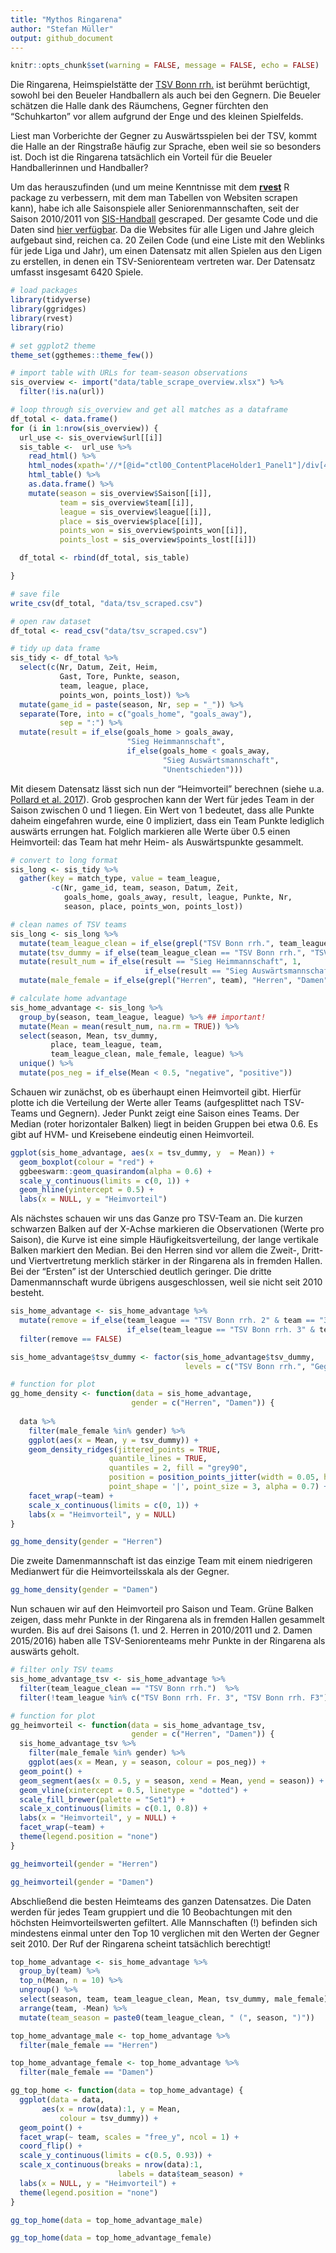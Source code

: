 ```yaml
---
title: "Mythos Ringarena"
author: "Stefan Müller"
output: github_document
---
```


```r
knitr::opts_chunk$set(warning = FALSE, message = FALSE, echo = FALSE)
```

Die Ringarena, Heimspielstätte der [TSV Bonn rrh.](http://tsv-bonn.de) ist berühmt berüchtigt, sowohl bei den Beueler Handballern als auch bei den Gegnern. Die Beueler schätzen die Halle dank des Räumchens, Gegner fürchten den "Schuhkarton" vor allem aufgrund der Enge und des kleinen Spielfelds.

Liest man Vorberichte der Gegner zu Auswärtsspielen bei der TSV, kommt die Halle an der Ringstraße häufig zur Sprache, eben weil sie so besonders ist. Doch ist die Ringarena tatsächlich ein Vorteil für die Beueler Handballerinnen und Handballer?

Um das herauszufinden (und um meine Kenntnisse mit dem [**rvest**](https://github.com/hadley/rvest) R package zu verbessern, mit dem man Tabellen von Websiten scrapen kann), habe ich alle Saisonspiele aller Seniorenmannschaften, seit der Saison 2010/2011 von [SIS-Handball](http://sis-handball.de) gescraped. Der gesamte Code und die Daten sind [hier verfügbar](https://github.com/stefan-mueller/ringarena). Da die Websites für alle Ligen und Jahre gleich aufgebaut sind, reichen ca. 20 Zeilen Code (und eine Liste mit den Weblinks für jede Liga und Jahr), um einen Datensatz mit allen Spielen aus den Ligen zu erstellen, in denen ein TSV-Seniorenteam vertreten war. Der Datensatz umfasst insgesamt 6420 Spiele. 

```r
# load packages
library(tidyverse)
library(ggridges)
library(rvest)
library(rio)

# set ggplot2 theme
theme_set(ggthemes::theme_few())
```

```r
# import table with URLs for team-season observations
sis_overview <- import("data/table_scrape_overview.xlsx") %>%
  filter(!is.na(url))

# loop through sis_overview and get all matches as a dataframe
df_total <- data.frame()
for (i in 1:nrow(sis_overview)) {
  url_use <- sis_overview$url[[i]]
  sis_table <-  url_use %>%
    read_html() %>%
    html_nodes(xpath='//*[@id="ctl00_ContentPlaceHolder1_Panel1"]/div[4]/table') %>%
    html_table() %>%
    as.data.frame() %>%
    mutate(season = sis_overview$Saison[[i]],
           team = sis_overview$team[[i]],
           league = sis_overview$league[[i]],
           place = sis_overview$place[[i]],
           points_won = sis_overview$points_won[[i]],
           points_lost = sis_overview$points_lost[[i]])

  df_total <- rbind(df_total, sis_table)

}

# save file
write_csv(df_total, "data/tsv_scraped.csv")
```


```r
# open raw dataset
df_total <- read_csv("data/tsv_scraped.csv")

# tidy up data frame
sis_tidy <- df_total %>% 
  select(c(Nr, Datum, Zeit, Heim, 
           Gast, Tore, Punkte, season, 
           team, league, place, 
           points_won, points_lost)) %>% 
  mutate(game_id = paste(season, Nr, sep = "_")) %>% 
  separate(Tore, into = c("goals_home", "goals_away"), 
           sep = ":") %>% 
  mutate(result = if_else(goals_home > goals_away, 
                          "Sieg Heimmannschaft",
                          if_else(goals_home < goals_away, 
                                  "Sieg Auswärtsmannschaft",
                                  "Unentschieden")))
```

Mit diesem Datensatz lässt sich nun der "Heimvorteil" berechnen (siehe u.a. [Pollard et al. 2017](https://www.tandfonline.com/doi/abs/10.1080/24748668.2017.1372164)). Grob gesprochen kann der Wert für jedes Team in der Saison zwischen 0 und 1 liegen. Ein Wert von 1 bedeutet, dass alle Punkte daheim eingefahren wurde, eine 0 impliziert, dass ein Team Punkte lediglich auswärts errungen hat. Folglich markieren alle Werte über 0.5 einen Heimvorteil: das Team hat mehr Heim- als Auswärtspunkte gesammelt. 

```r
# convert to long format        
sis_long <- sis_tidy %>% 
  gather(key = match_type, value = team_league, 
         -c(Nr, game_id, team, season, Datum, Zeit, 
            goals_home, goals_away, result, league, Punkte, Nr,
            season, place, points_won, points_lost)) 

# clean names of TSV teams
sis_long <- sis_long %>% 
  mutate(team_league_clean = if_else(grepl("TSV Bonn rrh.", team_league), "TSV Bonn rrh.", team_league)) %>% 
  mutate(tsv_dummy = if_else(team_league_clean == "TSV Bonn rrh.", "TSV Bonn rrh.", "Gegner")) %>% 
  mutate(result_num = if_else(result == "Sieg Heimmannschaft", 1, 
                              if_else(result == "Sieg Auswärtsmannschaft", 0, 0.5))) %>% 
  mutate(male_female = if_else(grepl("Herren", team), "Herren", "Damen"))

# calculate home advantage
sis_home_advantage <- sis_long %>% 
  group_by(season, team_league, league) %>% ## important!
  mutate(Mean = mean(result_num, na.rm = TRUE)) %>% 
  select(season, Mean, tsv_dummy, 
         place, team_league, team, 
         team_league_clean, male_female, league) %>% 
  unique() %>% 
  mutate(pos_neg = if_else(Mean < 0.5, "negative", "positive"))
```

Schauen wir zunächst, ob es überhaupt einen Heimvorteil gibt. Hierfür plotte ich die Verteilung der Werte aller Teams (aufgesplittet nach TSV-Teams und Gegnern). Jeder Punkt zeigt eine Saison eines Teams. Der Median (roter horizontaler Balken) liegt in beiden Gruppen bei etwa 0.6. Es gibt auf HVM- und Kreisebene eindeutig einen Heimvorteil. 

```r
ggplot(sis_home_advantage, aes(x = tsv_dummy, y  = Mean)) +
  geom_boxplot(colour = "red") +
  ggbeeswarm::geom_quasirandom(alpha = 0.6) +
  scale_y_continuous(limits = c(0, 1)) + 
  geom_hline(yintercept = 0.5) +
  labs(x = NULL, y = "Heimvorteil")
```

Als nächstes schauen wir uns das Ganze pro TSV-Team an. Die kurzen schwarzen Balken auf der X-Achse markieren die Observationen (Werte pro Saison), die Kurve ist eine simple Häufigkeitsverteilung, der lange vertikale Balken markiert den Median. Bei den Herren sind vor allem die Zweit-, Dritt- und Viertvertretung merklich stärker in der Ringarena als in fremden Hallen. Bei der "Ersten" ist der Unterschied deutlich geringer. Die dritte Damenmannschaft wurde übrigens ausgeschlossen, weil sie nicht seit 2010 besteht.

```r
sis_home_advantage <- sis_home_advantage %>% 
  mutate(remove = if_else(team_league == "TSV Bonn rrh. 2" & team == "3. Herren", TRUE,
                          if_else(team_league == "TSV Bonn rrh. 3" & team == "2. Herren", TRUE, FALSE))) %>% 
  filter(remove == FALSE)

sis_home_advantage$tsv_dummy <- factor(sis_home_advantage$tsv_dummy,
                                       levels = c("TSV Bonn rrh.", "Gegner"))
```

```r
# function for plot
gg_home_density <- function(data = sis_home_advantage, 
                           gender = c("Herren", "Damen")) {
  
  data %>% 
    filter(male_female %in% gender) %>% 
    ggplot(aes(x = Mean, y = tsv_dummy)) +
    geom_density_ridges(jittered_points = TRUE,
                      quantile_lines = TRUE, 
                      quantiles = 2, fill = "grey90",
                      position = position_points_jitter(width = 0.05, height = 0),
                      point_shape = '|', point_size = 3, alpha = 0.7) +
    facet_wrap(~team) +
    scale_x_continuous(limits = c(0, 1)) +
    labs(x = "Heimvorteil", y = NULL)
}
```

```r
gg_home_density(gender = "Herren")
```

Die zweite Damenmannschaft ist das einzige Team mit einem niedrigeren Medianwert für die Heimvorteilsskala als der Gegner.

```r
gg_home_density(gender = "Damen")
```

Nun schauen wir auf den Heimvorteil pro Saison und Team. Grüne Balken zeigen, dass mehr Punkte in der Ringarena als in fremden Hallen gesammelt wurden. Bis auf drei Saisons (1. und 2. Herren in 2010/2011 und 2. Damen 2015/2016) haben alle TSV-Seniorenteams mehr Punkte in der Ringarena als auswärts geholt. 

```r
# filter only TSV teams
sis_home_advantage_tsv <- sis_home_advantage %>%
  filter(team_league_clean == "TSV Bonn rrh.")  %>% 
  filter(!team_league %in% c("TSV Bonn rrh. Fr. 3", "TSV Bonn rrh. F3"))

# function for plot
gg_heimvorteil <- function(data = sis_home_advantage_tsv, 
                           gender = c("Herren", "Damen")) {
  sis_home_advantage_tsv %>% 
    filter(male_female %in% gender) %>% 
    ggplot(aes(x = Mean, y = season, colour = pos_neg)) +
  geom_point() +
  geom_segment(aes(x = 0.5, y = season, xend = Mean, yend = season)) +
  geom_vline(xintercept = 0.5, linetype = "dotted") +
  scale_fill_brewer(palette = "Set1") +
  scale_x_continuous(limits = c(0.1, 0.8)) +
  labs(x = "Heimvorteil", y = NULL) +
  facet_wrap(~team) +
  theme(legend.position = "none")
}
```

```r
gg_heimvorteil(gender = "Herren")
```

```r
gg_heimvorteil(gender = "Damen")
```

Abschließend die besten Heimteams des ganzen Datensatzes. Die Daten werden für jedes Team gruppiert und die 10 Beobachtungen mit den höchsten Heimvorteilswerten gefiltert. Alle Mannschaften (!) befinden sich mindestens einmal unter den Top 10 verglichen mit den Werten der Gegner seit 2010. Der Ruf der Ringarena scheint tatsächlich berechtigt!

```r
top_home_advantage <- sis_home_advantage %>% 
  group_by(team) %>% 
  top_n(Mean, n = 10) %>%
  ungroup() %>% 
  select(season, team, team_league_clean, Mean, tsv_dummy, male_female) %>% 
  arrange(team, -Mean) %>% 
  mutate(team_season = paste0(team_league_clean, " (", season, ")")) 

top_home_advantage_male <- top_home_advantage %>% 
  filter(male_female == "Herren")

top_home_advantage_female <- top_home_advantage %>% 
  filter(male_female == "Damen")
```

```r
gg_top_home <- function(data = top_home_advantage) {
  ggplot(data = data, 
       aes(x = nrow(data):1, y = Mean,
           colour = tsv_dummy)) +
  geom_point() +
  facet_wrap(~ team, scales = "free_y", ncol = 1) +
  coord_flip() +
  scale_y_continuous(limits = c(0.5, 0.93)) +
  scale_x_continuous(breaks = nrow(data):1,
                        labels = data$team_season) +
  labs(x = NULL, y = "Heimvorteil") +
  theme(legend.position = "none")
}
```

```r
gg_top_home(data = top_home_advantage_male)
```

```r
gg_top_home(data = top_home_advantage_female)
```

